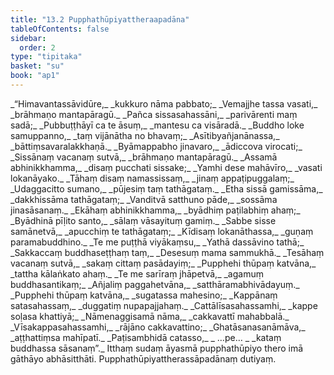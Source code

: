 ```yaml
---
title: "13.2 Pupphathūpiyattheraapadāna"
tableOfContents: false
sidebar:
  order: 2
type: "tipitaka"
basket: "su"
book: "ap1"
---
```



<DynamicBreadcrumb />

<Division number="10" book="ap1" bookNo="20" page="171">

<Paragraph number="2065" type="verses" book="ap1">
_“Himavantassāvidūre,_  
_kukkuro nāma pabbato;_  
_Vemajjhe tassa vasati,_  
_brāhmaṇo mantapāragū._  

</Paragraph>

</Division>
<Division number="11" book="ap1" bookNo="20" page="171">

<Paragraph number="2066" type="verses" book="ap1">
_Pañca sissasahassāni,_  
_parivārenti maṃ sadā;_  
_Pubbuṭṭhāyī ca te āsuṃ,_  
_mantesu ca visāradā._  

</Paragraph>

</Division>
<Division number="12" book="ap1" bookNo="20" page="171">

<Paragraph number="2067" type="verses" book="ap1">
_Buddho loke samuppanno,_  
_taṃ vijānātha no bhavaṃ;_  
_Asītibyañjanānassa,_  
_bāttiṃsavaralakkhaṇā._  

</Paragraph>

</Division>
<Division number="13" book="ap1" bookNo="20" page="171">

<Paragraph number="2068" type="verses" book="ap1">
_Byāmappabho jinavaro,_  
_ādiccova virocati;_  
_Sissānaṃ vacanaṃ sutvā,_  
_brāhmaṇo mantapāragū._  

</Paragraph>

</Division>
<Division number="14" book="ap1" bookNo="20" page="171">

<Paragraph number="2069" type="verses" book="ap1">
_Assamā abhinikkhamma,_  
_disaṃ pucchati sissake;_  
_Yamhi dese mahāvīro,_  
_vasati lokanāyako._  

</Paragraph>

</Division>
<Division number="15" book="ap1" bookNo="20" page="171">

<Paragraph number="2070" type="verses" book="ap1">
_Tāhaṃ disaṃ namassissaṃ,_  
_jinaṃ appaṭipuggalaṃ;_  
_Udaggacitto sumano,_  
_pūjesiṃ taṃ tathāgataṃ._  

</Paragraph>

</Division>
<Division number="16" book="ap1" bookNo="20" page="171">

<Paragraph number="2071" type="verses" book="ap1">
_Etha sissā gamissāma,_  
_dakkhissāma tathāgataṃ;_  
_Vanditvā satthuno pāde,_  
_sossāma jinasāsanaṃ._  

</Paragraph>

</Division>
<Division number="17" book="ap1" bookNo="20" page="171">

<Paragraph number="2072" type="verses" book="ap1">
_Ekāhaṃ abhinikkhamma,_  
_byādhiṃ paṭilabhiṃ ahaṃ;_  
_Byādhinā pīḷito santo,_  
_sālaṃ vāsayituṃ gamiṃ._  

</Paragraph>

</Division>
<Division number="18" book="ap1" bookNo="20" page="171">

<Paragraph number="2073" type="verses" book="ap1">
_Sabbe sisse samānetvā,_  
_apucchiṃ te tathāgataṃ;_  
_Kīdisaṃ lokanāthassa,_  
_guṇaṃ paramabuddhino._  

</Paragraph>

</Division>
<Division number="19" book="ap1" bookNo="20" page="171">

<Paragraph number="2074" type="verses" book="ap1">
_Te me puṭṭhā viyākaṃsu,_  
_Yathā dassāvino tathā;_  
_Sakkaccaṃ buddhaseṭṭhaṃ taṃ,_  
_Desesuṃ mama sammukhā._  

</Paragraph>

</Division>
<Division number="20" book="ap1" bookNo="20" page="171">

<Paragraph number="2075" type="verses" book="ap1">
_Tesāhaṃ vacanaṃ sutvā,_  
_sakaṃ cittaṃ pasādayiṃ;_  
_Pupphehi thūpaṃ katvāna,_  
_tattha kālaṅkato ahaṃ._  

</Paragraph>

</Division>
<Division number="21" book="ap1" bookNo="20" page="171">

<Paragraph number="2076" type="verses" book="ap1">
_Te me sarīraṃ jhāpetvā,_  
_agamuṃ buddhasantikaṃ;_  
_Añjaliṃ paggahetvāna,_  
_satthāramabhivādayuṃ._  

</Paragraph>

</Division>
<Division number="22" book="ap1" bookNo="20" page="171">

<Paragraph number="2077" type="verses" book="ap1">
_Pupphehi thūpaṃ katvāna,_  
_sugatassa mahesino;_  
_Kappānaṃ satasahassaṃ,_  
_duggatiṃ nupapajjahaṃ._  

</Paragraph>

</Division>
<Division number="23" book="ap1" bookNo="20" page="172">

<Paragraph number="2078" type="verses" book="ap1">
_Cattālīsasahassamhi,_  
_kappe soḷasa khattiyā;_  
_Nāmenaggisamā nāma,_  
_cakkavattī mahabbalā._  

</Paragraph>

</Division>
<Division number="24" book="ap1" bookNo="20" page="172">

<Paragraph number="2079" type="verses" book="ap1">
_Vīsakappasahassamhi,_  
_rājāno cakkavattino;_  
_Ghatāsanasanāmāva,_  
_aṭṭhattiṃsa mahīpatī._  

</Paragraph>

</Division>
<Division number="25" book="ap1" bookNo="20" page="172">

<Paragraph number="2080" type="verses" book="ap1">
_Paṭisambhidā catasso,_  
_ …pe… _  
_kataṃ buddhassa sāsanaṃ”._  

</Paragraph>

<Paragraph number="2081" book="ap1">
Itthaṃ sudaṃ āyasmā pupphathūpiyo thero imā gāthāyo abhāsitthāti.

</Paragraph>
</Division>

<Paragraph number="2082" type="center" book="ap1">
Pupphathūpiyattherassāpadānaṃ dutiyaṃ.
</Paragraph>